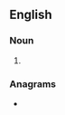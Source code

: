 ==English==

===Noun===
{{head|en|noun plural form}}

# {{plural of|limnivore|lang=en}}

===Anagrams===
* {{anagrams|en|a=eiilmnorsv|vermilions}}